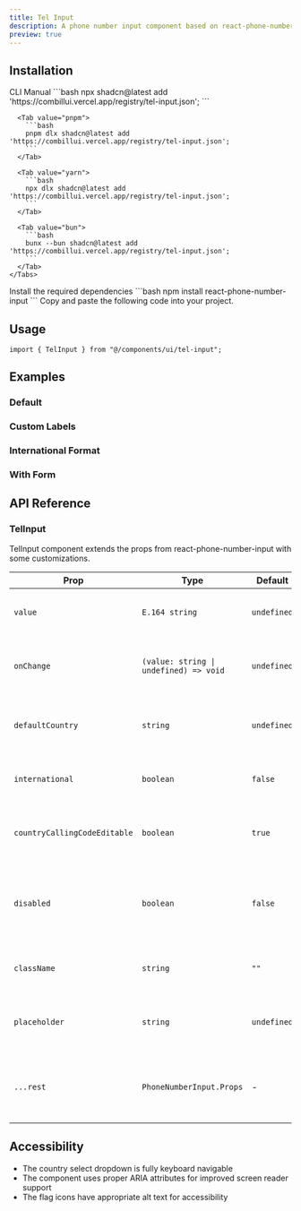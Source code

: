 ```yaml
---
title: Tel Input
description: A phone number input component based on react-phone-number-input with country selection.
preview: true
---
```


<ComponentTabs name='tel-input-default' />

## Installation

<ShadcnTabs defaultValue='cli'>
  <TabsList>
    <TabsTrigger value='cli'>
      CLI
    </TabsTrigger>
    <TabsTrigger value='manual'>
      Manual
    </TabsTrigger>
  </TabsList>

  <TabsContent value='cli'>
    <Tabs items={["npm", "pnpm", "yarn", "bun"]}>
      <Tab value="npm">
        ```bash
        npx shadcn@latest add 'https://combillui.vercel.app/registry/tel-input.json';
        ```
      </Tab>
      
      <Tab value="pnpm">
        ```bash 
        pnpm dlx shadcn@latest add 'https://combillui.vercel.app/registry/tel-input.json';
        ```
      </Tab>

      <Tab value="yarn">
        ```bash
        npx dlx shadcn@latest add 'https://combillui.vercel.app/registry/tel-input.json';
        ```
      </Tab>

      <Tab value="bun">
        ```bash
        bunx --bun shadcn@latest add 'https://combillui.vercel.app/registry/tel-input.json';
        ```
      </Tab>
    </Tabs>

  </TabsContent>

  <TabsContent value='manual'>
    <Steps>
      <Step>
        Install the required dependencies
        ```bash
        npm install react-phone-number-input
        ```
      </Step>
      <Step>
        Copy and paste the following code into your project.
        <ComponentSource name="tel-input" />
      </Step>
    </Steps>
  </TabsContent>
</ShadcnTabs>

## Usage

```tsx
import { TelInput } from "@/components/ui/tel-input";
```

## Examples

### Default

<ComponentTabs name='tel-input-default-country' />

### Custom Labels

<ComponentTabs name='tel-input-custom-labels' />

### International Format

<ComponentTabs name='tel-input-international' />

### With Form

<ComponentTabs name='tel-input-with-form' />

## API Reference

### TelInput

TelInput component extends the props from react-phone-number-input with some customizations.

| Prop                         | Type                                   | Default     | Description                                             |
| ---------------------------- | -------------------------------------- | ----------- | ------------------------------------------------------- |
| `value`                      | `E.164 string`                         | `undefined` | Phone number in E.164 format                            |
| `onChange`                   | `(value: string \| undefined) => void` | `undefined` | Called when phone number value changes                  |
| `defaultCountry`             | `string`                               | `undefined` | Two-letter country code for initial selection           |
| `international`              | `boolean`                              | `false`     | Whether to show the international format                |
| `countryCallingCodeEditable` | `boolean`                              | `true`      | Whether the country calling code part is editable       |
| `disabled`                   | `boolean`                              | `false`     | Disables both the country select and phone number input |
| `className`                  | `string`                               | `""`        | Additional CSS class for the component                  |
| `placeholder`                | `string`                               | `undefined` | Placeholder for the phone number input                  |
| `...rest`                    | `PhoneNumberInput.Props`               | -           | All other props from react-phone-number-input           |

## Accessibility

- The country select dropdown is fully keyboard navigable
- The component uses proper ARIA attributes for improved screen reader support
- The flag icons have appropriate alt text for accessibility

